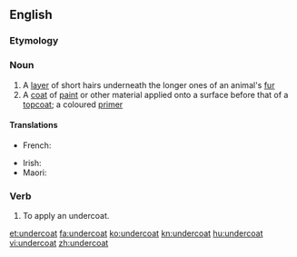 ==English==

===Etymology===
{{prefix|under|coat|lang=en}}

===Noun===
{{en-noun}}

# A [[layer]] of short hairs underneath the longer ones of an animal's [[fur]]
# A [[coat]] of [[paint]] or other material applied onto a surface before that of a [[topcoat]]; a coloured [[primer]]

====Translations====
{{trans-top|a coat of paint applied before a topcoat}}
* French: {{t+|fr|sous-couche|f}}
{{trans-mid}}
* Irish: {{t|ga|fo-bhrat|m}}
* Maori: {{t|mi|kiriwai}}
{{trans-bottom}}

===Verb===
{{en-verb}}

# To apply an undercoat.

[[et:undercoat]]
[[fa:undercoat]]
[[ko:undercoat]]
[[kn:undercoat]]
[[hu:undercoat]]
[[vi:undercoat]]
[[zh:undercoat]]